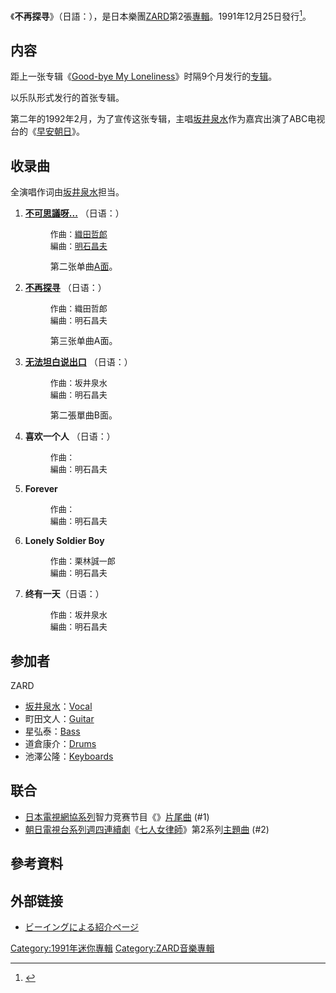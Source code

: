 {{About|ZARD的音樂專輯|同名單曲|不再探尋}}
{{Infobox Album
|Name        = 不再探寻<br />{{lang|ja|もう探さない}}
|Cover       = Mou Saga Sanai.jpg
|Type        = 專輯
|Artist      = [[ZARD|ZARD]]
|Released    = 1991年12月25日
|Genre       = [[J-POP|J-POP]]<br/>[[摇滚乐|摇滚]]
|Length      = 31分27秒
|Label       = [[寶麗多唱片|b.gram]]<br/>{{link-ja|B-Gram RECORDS}}（再發）
|Producer    = [[長戶大幸|長戶大幸]]
|Chart position = *週間最高排行第36位（[[Oricon公信榜|Oricon]]）
*1992年度年間排行第136位（Oricon）
*1993年度年間排行第89位（Oricon）
*1994年度年間排行第820位（Oricon）
|Certification  = *白金（[[日本唱片協會|日本唱片協會]]）
|Last album  = [[Good-bye_My_Loneliness_(专辑)|Good-bye My Loneliness]]<br />(1991年)
|This album  = '''不再探寻'''<br />（1991年）
|Next album  = [[HOLD_ME|HOLD ME]]<br/>（1992年）
| Misc           = {{Singles
 | Name          = 不再探寻
 | Type          = 錄音室專輯
 | Single 1      = [[不可思议呀...|不可思议呀...]]
 | Single 1 date = 1991年6月25日
 | Single 2 = [[不再探寻|不再探寻]]
 | Single 2 date = 1991年11月6日
 }}
}}
《'''不再探寻'''》（日語：{{lang|ja|'''もう{{ruby-ja|探|さが}}さない'''}}），是日本樂團[[ZARD|ZARD]]第2張[[錄音室專輯|專輯]]。1991年12月25日發行<ref>{{Cite web |url=https://wezard.net/discography/discography-139/ |title=ZARD Official Website |accessdate=2020-09-15 |archive-date=2020-06-12 |archive-url=https://web.archive.org/web/20200612045044/https://wezard.net/discography/discography-139/ |dead-url=no }}</ref>。

== 内容 ==
距上一张专辑《[[Good-bye_My_Loneliness_(专辑)|Good-bye My Loneliness]]》时隔9个月发行的[[录音室专辑|专辑]]。

以乐队形式发行的首张专辑。

第二年的1992年2月，为了宣传这张专辑，主唱[[坂井泉水|坂井泉水]]作为嘉宾出演了ABC电视台的《[[早安朝日|早安朝日]]》。

== 收录曲 ==
全演唱作词由[[坂井泉水|坂井泉水]]担当。
# '''[[不可思議呀...|不可思議呀...]]''' （日语：{{lang|ja|不思議ね…}}）
#:<div class="NavContent" style="text-align: left;font-size:small;">作曲：[[織田哲郎|織田哲郎]]<br/>編曲：[[明石昌夫|明石昌夫]] </div>
#:第二张单曲[[A面與B面|A面]]。
#'''[[不再探寻|不再探寻]]''' （日语：{{lang|ja|もう探さない}}）
#:<div class="NavContent" style="text-align: left;font-size:small;">作曲：織田哲郎<br />編曲：明石昌夫</div>
#:第三张单曲A面。
#'''[[不可思議呀...|无法坦白说出口]]''' （日语：{{lang|ja|素直に言えなくて}}）
#:<div class="NavContent" style="text-align: left;font-size:small;">作曲：坂井泉水<br />編曲：明石昌夫</div>
#:第二張單曲B面。
#'''喜欢一个人''' （日语：{{lang|ja|ひとりが好}}）
#:<div class="NavContent" style="text-align: left;font-size:small;">作曲：{{link-ja|栗林誠一郎|栗林誠一郎}}<br />編曲：明石昌夫</div>
#:
# '''Forever'''
#: <div class="NavContent" style="text-align: left;font-size:small;">作曲：{{link-ja|川岛美香|川島だりあ}}<br/>編曲：明石昌夫</div>
# '''Lonely Soldier Boy'''
#: <div class="NavContent" style="text-align: left;font-size:small;">作曲：栗林誠一郎<br/>編曲：明石昌夫</div>
# '''终有一天'''（日语：{{lang|ja|いつかは…}}）
#:<div class="NavContent" style="text-align: left;font-size:small;">作曲：坂井泉水<br/>編曲：明石昌夫</div>
#:

== 参加者 ==
; ZARD
* [[坂井泉水|坂井泉水]]：[[主唱|Vocal]]
* 町田文人：[[吉他|Guitar]]
* 星弘泰：[[電貝斯|Bass]]
* 道倉康介：[[爵士鼓|Drums]]
* 池澤公隆：[[电子琴|Keyboards]]

== 联合 ==
* [[日本電視網協議會|日本電視網協系列]]智力竞赛节目《{{link-ja|神奇脑能力！！|マジカル頭脳パワー!!}}》[[主題曲|片尾曲]] (#1)
* [[全日本新聞網|朝日電視台系列]][[朝日電視台週四晚間九點連續劇|週四連續劇]]《[[七人女律師|七人女律師]]》第2系列[[主題曲|主題曲]] (#2)

== 參考資料 ==
{{Reflist}}

== 外部链接 ==
* [https://beinggiza.com/ci/item/BGCH-1004 ビーイングによる紹介ページ]{{Wayback|url=https://beinggiza.com/ci/item/BGCH-1004 |date=20191029191529 }}

{{ZARD}}
[[Category:1991年迷你專輯|Category:1991年迷你專輯]]
[[Category:ZARD音樂專輯|Category:ZARD音樂專輯]]